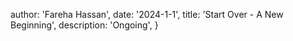 
  author: 'Fareha Hassan',
  date: '2024-1-1',
  title: 'Start Over - A New Beginning',
  description:
    'Ongoing',
}


